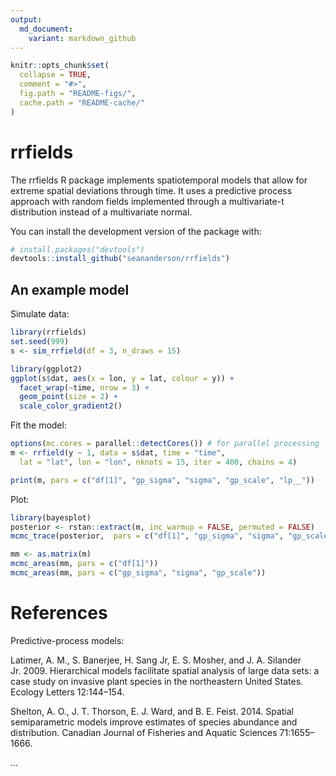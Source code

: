 ```yaml
---
output:
  md_document:
    variant: markdown_github
---
```


<!-- README.md is generated from README.Rmd. Please edit that file -->

```r
knitr::opts_chunk$set(
  collapse = TRUE,
  comment = "#>",
  fig.path = "README-figs/",
  cache.path = "README-cache/"
)
```

# rrfields

The rrfields R package implements spatiotemporal models that allow for extreme
spatial deviations through time. It uses a predictive process approach with
random fields implemented through a multivariate-t distribution instead of a
multivariate normal.

You can install the development version of the package with:

```r
# install.packages("devtools")
devtools::install_github("seananderson/rrfields")
```
    
## An example model

Simulate data:

```r
library(rrfields)
set.seed(999)
s <- sim_rrfield(df = 3, n_draws = 15)
```

```r
library(ggplot2)
ggplot(s$dat, aes(x = lon, y = lat, colour = y)) +
  facet_wrap(~time, nrow = 3) +
  geom_point(size = 2) +
  scale_color_gradient2()
```

Fit the model:

```r
options(mc.cores = parallel::detectCores()) # for parallel processing
m <- rrfield(y ~ 1, data = s$dat, time = "time",
  lat = "lat", lon = "lon", nknots = 15, iter = 400, chains = 4)
```

```r
print(m, pars = c("df[1]", "gp_sigma", "sigma", "gp_scale", "lp__"))
```

Plot:

```r
library(bayesplot)
posterior <- rstan::extract(m, inc_warmup = FALSE, permuted = FALSE)
mcmc_trace(posterior,  pars = c("df[1]", "gp_sigma", "sigma", "gp_scale"))

mm <- as.matrix(m)
mcmc_areas(mm, pars = c("df[1]"))
mcmc_areas(mm, pars = c("gp_sigma", "sigma", "gp_scale"))
```

# References

Predictive-process models:

Latimer, A. M., S. Banerjee, H. Sang Jr, E. S. Mosher, and J. A. Silander Jr. 2009. Hierarchical models facilitate spatial analysis of large data sets: a case study on invasive plant species in the northeastern United States. Ecology Letters 12:144–154.

Shelton, A. O., J. T. Thorson, E. J. Ward, and B. E. Feist. 2014. Spatial semiparametric models improve estimates of species abundance and distribution. Canadian Journal of Fisheries and Aquatic Sciences 71:1655–1666.

...
